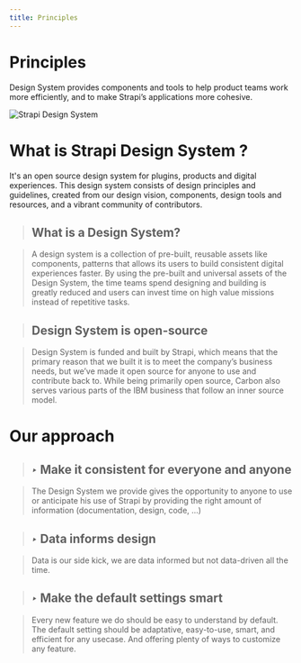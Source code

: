 ```yaml
---
title: Principles
---
```


# Principles

Design System provides components and tools to help product teams work more efficiently, 
and to make Strapi’s applications more cohesive.

![Strapi Design System](/strapi-design-system-cover.png)

# What is Strapi Design System ? 

It's an open source design system for plugins, products and digital experiences. This design system consists of design principles and guidelines, created from our design vision, components, design tools and resources, and a vibrant community of contributors.

> ## What is a Design System?

> A design system is a collection of pre-built, reusable assets like components, patterns that allows its users to build consistent digital experiences faster. By using the pre-built and universal assets of the Design System, the time teams spend designing and building is greatly reduced and users can invest time on high value missions instead of repetitive tasks.

> ## Design System is open-source

> Design System is funded and built by Strapi, which means that the primary reason that we built it is to meet the company’s business needs, but we’ve made it open source for anyone to use and contribute back to. While being primarily open source, Carbon also serves various parts of the IBM business that follow an inner source model.

# Our approach

> ## *‣* Make it consistent for everyone and anyone

> The Design System we provide gives the opportunity to anyone to use or anticipate his use of Strapi by providing the right amount of information (documentation, design, code, ...)

> ## *‣*  Data informs design

> Data is our side kick, we are data informed but not data-driven all the time.

> ## *‣*  Make the default settings smart

> Every new feature we do should be easy to understand by default. The default setting should be adaptative, easy-to-use, smart, and efficient for any usecase. And offering plenty of ways to customize any feature.